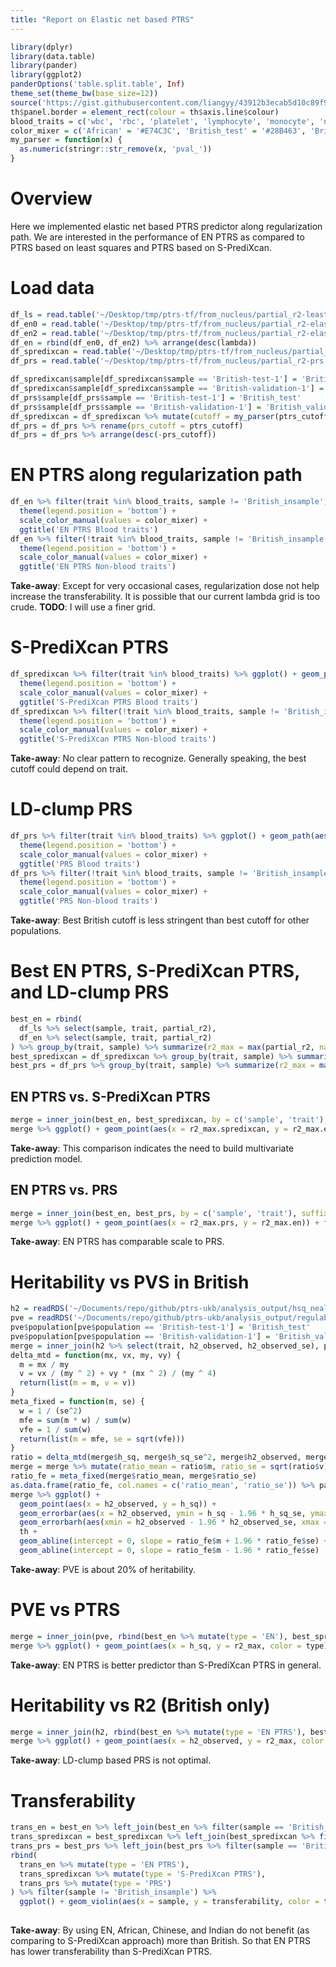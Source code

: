 ```yaml
---
title: "Report on Elastic net based PTRS"
---
```


```r
library(dplyr)
library(data.table)
library(pander)
library(ggplot2)
panderOptions('table.split.table', Inf)
theme_set(theme_bw(base_size=12))
source('https://gist.githubusercontent.com/liangyy/43912b3ecab5d10c89f9d4b2669871c9/raw/8151c6fe70e3d4ee43d9ce340ecc0eb65172e616/my_ggplot_theme.R')
th$panel.border = element_rect(colour = th$axis.line$colour)
blood_traits = c('wbc', 'rbc', 'platelet', 'lymphocyte', 'monocyte', 'neutrophil', 'eosinophil', 'basophil')
color_mixer = c('African' = '#E74C3C', 'British_test' = '#28B463', 'British_validation' = '#D4AC0D', 'Chinese' = '#3498DB', 'Indian' = '#9B59B6', 'British_insample' = '#AAB7B8')
my_parser = function(x) {
  as.numeric(stringr::str_remove(x, 'pval_'))
}
```

# Overview

Here we implemented elastic net based PTRS predictor along regularization path. 
We are interested in the performance of EN PTRS as compared to PTRS based on least squares and PTRS based on S-PrediXcan.

# Load data

```r
df_ls = read.table('~/Desktop/tmp/ptrs-tf/from_nucleus/partial_r2-least_square_model-ukb_imp_x_ctimp_Whole_Blood_British.tsv', header = T, sep = '\t', stringsAsFactors = F)
df_en0 = read.table('~/Desktop/tmp/ptrs-tf/from_nucleus/partial_r2-elastic_net_British.tsv', header = T, sep = '\t', stringsAsFactors = F)
df_en2 = read.table('~/Desktop/tmp/ptrs-tf/from_nucleus/partial_r2-elastic_net_British_finer.tsv', header = T, sep = '\t', stringsAsFactors = F)
df_en = rbind(df_en0, df_en2) %>% arrange(desc(lambda))
df_spredixcan = read.table('~/Desktop/tmp/ptrs-tf/from_nucleus/partial_r2-spredixcan_ptrs.subset1_British.tsv', header = T, sep = '\t', stringsAsFactors = F)
df_prs = read.table('~/Desktop/tmp/ptrs-tf/from_nucleus/partial_r2-prs.subset1_British.tsv', header = T, sep = '\t', stringsAsFactors = F)

df_spredixcan$sample[df_spredixcan$sample == 'British-test-1'] = 'British_test'
df_spredixcan$sample[df_spredixcan$sample == 'British-validation-1'] = 'British_validation'
df_prs$sample[df_prs$sample == 'British-test-1'] = 'British_test'
df_prs$sample[df_prs$sample == 'British-validation-1'] = 'British_validation'
df_spredixcan = df_spredixcan %>% mutate(cutoff = my_parser(ptrs_cutoff))
df_prs = df_prs %>% rename(prs_cutoff = ptrs_cutoff)
df_prs = df_prs %>% arrange(desc(-prs_cutoff))
```

# EN PTRS along regularization path

```r
df_en %>% filter(trait %in% blood_traits, sample != 'British_insample') %>% ggplot() + geom_path(aes(x = log(lambda), y = partial_r2, color = sample)) + facet_grid(trait~alpha, scales = 'free_y') + geom_hline(data = df_ls %>% filter(trait %in% blood_traits, sample != 'British_insample'), aes(yintercept = partial_r2, color = sample)) + th + 
  theme(legend.position = 'bottom') + 
  scale_color_manual(values = color_mixer) + 
  ggtitle('EN PTRS Blood traits')
df_en %>% filter(!trait %in% blood_traits, sample != 'British_insample') %>% ggplot() + geom_path(aes(x = log(lambda), y = partial_r2, color = sample)) + facet_grid(trait~alpha, scales = 'free_y') + geom_hline(data = df_ls %>% filter(!trait %in% blood_traits, sample != 'British_insample'), aes(yintercept = partial_r2, color = sample)) + th + 
  theme(legend.position = 'bottom') + 
  scale_color_manual(values = color_mixer) + 
  ggtitle('EN PTRS Non-blood traits')
```

**Take-away**: 
Except for very occasional cases, regularization dose not help increase the transferability.
It is possible that our current lambda grid is too crude.
**TODO**: I will use a finer grid.

# S-PrediXcan PTRS 

```r
df_spredixcan %>% filter(trait %in% blood_traits) %>% ggplot() + geom_path(aes(x = log(cutoff), y = partial_r2, color = sample)) + facet_grid(trait~ptrs_type, scales = 'free_y') + th + 
  theme(legend.position = 'bottom') + 
  scale_color_manual(values = color_mixer) + 
  ggtitle('S-PrediXcan PTRS Blood traits')
df_spredixcan %>% filter(!trait %in% blood_traits, sample != 'British_insample') %>% ggplot() + geom_path(aes(x = log(cutoff), y = partial_r2, color = sample)) + facet_grid(trait~ptrs_type, scales = 'free_y') + th + 
  theme(legend.position = 'bottom') + 
  scale_color_manual(values = color_mixer) + 
  ggtitle('S-PrediXcan PTRS Non-blood traits')
```

**Take-away**:
No clear pattern to recognize. 
Generally speaking, the best cutoff could depend on trait.

# LD-clump PRS

```r
df_prs %>% filter(trait %in% blood_traits) %>% ggplot() + geom_path(aes(x = log(prs_cutoff), y = partial_r2, color = sample)) + facet_wrap(~trait, scales = 'free_y') + th + 
  theme(legend.position = 'bottom') + 
  scale_color_manual(values = color_mixer) + 
  ggtitle('PRS Blood traits')
df_prs %>% filter(!trait %in% blood_traits, sample != 'British_insample') %>% ggplot() + geom_path(aes(x = log(prs_cutoff), y = partial_r2, color = sample)) + facet_wrap(~trait, scales = 'free_y') + th + 
  theme(legend.position = 'bottom') + 
  scale_color_manual(values = color_mixer) + 
  ggtitle('PRS Non-blood traits')
```

**Take-away**:
Best British cutoff is less stringent than best cutoff for other populations.

# Best EN PTRS, S-PrediXcan PTRS, and LD-clump PRS

```r
best_en = rbind(
  df_ls %>% select(sample, trait, partial_r2),
  df_en %>% select(sample, trait, partial_r2)
) %>% group_by(trait, sample) %>% summarize(r2_max = max(partial_r2, na.rm = T)) %>% ungroup()
best_spredixcan = df_spredixcan %>% group_by(trait, sample) %>% summarize(r2_max = max(partial_r2, na.rm = T)) %>% ungroup()
best_prs = df_prs %>% group_by(trait, sample) %>% summarize(r2_max = max(partial_r2, na.rm = T)) %>% ungroup()
```

## EN PTRS vs. S-PrediXcan PTRS

```r
merge = inner_join(best_en, best_spredixcan, by = c('sample', 'trait'), suffix = c('.en', '.spredixcan'))
merge %>% ggplot() + geom_point(aes(x = r2_max.spredixcan, y = r2_max.en)) + facet_wrap(~sample, scales = 'free') + geom_abline(intercept = 0, slope = 1) + th
```

**Take-away**:
This comparison indicates the need to build multivariate prediction model.

## EN PTRS vs. PRS

```r
merge = inner_join(best_en, best_prs, by = c('sample', 'trait'), suffix = c('.en', '.prs'))
merge %>% ggplot() + geom_point(aes(x = r2_max.prs, y = r2_max.en)) + facet_wrap(~sample, scales = 'free') + geom_abline(intercept = 0, slope = 1) + th
```

**Take-away**:
EN PTRS has comparable scale to PRS.

# Heritability vs PVS in British

```r
h2 = readRDS('~/Documents/repo/github/ptrs-ukb/analysis_output/hsq_neale_lab.rds')
pve = readRDS('~/Documents/repo/github/ptrs-ukb/analysis_output/regulability_ctimp.rds')
pve$population[pve$population == 'British-test-1'] = 'British_test'
pve$population[pve$population == 'British-validation-1'] = 'British_validation'
merge = inner_join(h2 %>% select(trait, h2_observed, h2_observed_se), pve %>% filter(population == 'British_test'), by = "trait")
delta_mtd = function(mx, vx, my, vy) {
  m = mx / my
  v = vx / (my ^ 2) + vy * (mx ^ 2) / (my ^ 4)
  return(list(m = m, v = v))
}
meta_fixed = function(m, se) {
  w = 1 / (se^2)
  mfe = sum(m * w) / sum(w)
  vfe = 1 / sum(w)
  return(list(m = mfe, se = sqrt(vfe)))
}
ratio = delta_mtd(merge$h_sq, merge$h_sq_se^2, merge$h2_observed, merge$h2_observed_se^2)
merge = merge %>% mutate(ratio_mean = ratio$m, ratio_se = sqrt(ratio$v))
ratio_fe = meta_fixed(merge$ratio_mean, merge$ratio_se)
as.data.frame(ratio_fe, col.names = c('ratio_mean', 'ratio_se')) %>% pander
merge %>% ggplot() + 
  geom_point(aes(x = h2_observed, y = h_sq)) + 
  geom_errorbar(aes(x = h2_observed, ymin = h_sq - 1.96 * h_sq_se, ymax = h_sq + 1.96 * h_sq_se)) + 
  geom_errorbarh(aes(xmin = h2_observed - 1.96 * h2_observed_se, xmax = h2_observed + 1.96 * h2_observed_se, y = h_sq)) +
  th +
  geom_abline(intercept = 0, slope = ratio_fe$m + 1.96 * ratio_fe$se) + 
  geom_abline(intercept = 0, slope = ratio_fe$m - 1.96 * ratio_fe$se)
```

**Take-away**: 
PVE is about 20% of heritability.

# PVE vs PTRS

```r
merge = inner_join(pve, rbind(best_en %>% mutate(type = 'EN'), best_spredixcan %>% mutate(type = 'S-PrediXcan')), by = c('trait', 'population' = 'sample')) 
merge %>% ggplot() + geom_point(aes(x = h_sq, y = r2_max, color = type)) + facet_wrap(~population) + th + ggtitle('PVE vs PTRS') + geom_abline(slope = 1, intercept = 0) + theme(legend.position = 'bottom')
```

**Take-away**: 
EN PTRS is better predictor than S-PrediXcan PTRS in general.

# Heritability vs R2 (British only)

```r
merge = inner_join(h2, rbind(best_en %>% mutate(type = 'EN PTRS'), best_spredixcan %>% mutate(type = 'S-PrediXcan PTRS'), best_prs %>% mutate(type = 'PRS')) %>% filter(sample == 'British_test'), by = c('trait')) 
merge %>% ggplot() + geom_point(aes(x = h2_observed, y = r2_max, color = type)) + th + ggtitle('PTRS/PRS vs heritability') + geom_abline(slope = 1, intercept = 0) + theme(legend.position = 'bottom')
```

**Take-away**: 
LD-clump based PRS is not optimal. 

# Transferability

```r
trans_en = best_en %>% left_join(best_en %>% filter(sample == 'British_validation'), by = c('trait'), suffix = c('', '.ref')) %>% mutate(transferability = r2_max / r2_max.ref)
trans_spredixcan = best_spredixcan %>% left_join(best_spredixcan %>% filter(sample == 'British_validation'), by = c('trait'), suffix = c('', '.ref')) %>% mutate(transferability = r2_max / r2_max.ref)
trans_prs = best_prs %>% left_join(best_prs %>% filter(sample == 'British_validation'), by = c('trait'), suffix = c('', '.ref')) %>% mutate(transferability = r2_max / r2_max.ref)
rbind(
  trans_en %>% mutate(type = 'EN PTRS'),
  trans_spredixcan %>% mutate(type = 'S-PrediXcan PTRS'), 
  trans_prs %>% mutate(type = 'PRS')
) %>% filter(sample != 'British_insample') %>%
  ggplot() + geom_violin(aes(x = sample, y = transferability, color = type), position = position_dodge(width = 0.5)) + geom_boxplot(aes(x = sample, y = transferability, color = type), position = position_dodge(width = 0.5), width = 0.1) + th + theme(legend.position = 'bottom')
  
```

**Take-away**: 
By using EN, African, Chinese, and Indian do not benefit (as comparing to S-PrediXcan approach) more than British. So that EN PTRS has lower transferability than S-PrediXcan PTRS. 
